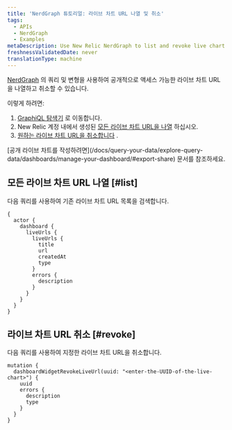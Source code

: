 ```yaml
---
title: 'NerdGraph 튜토리얼: 라이브 차트 URL 나열 및 취소'
tags:
  - APIs
  - NerdGraph
  - Examples
metaDescription: Use New Relic NerdGraph to list and revoke live chart URLs
freshnessValidatedDate: never
translationType: machine
---
```


[NerdGraph](/docs/apis/nerdgraph/get-started/introduction-new-relic-nerdgraph) 의 쿼리 및 변형을 사용하여 공개적으로 액세스 가능한 라이브 차트 URL을 나열하고 취소할 수 있습니다.

이렇게 하려면:

1. [GraphiQL 탐색기](https://api.newrelic.com/graphiql) 로 이동합니다.
2. New Relic 계정 내에서 생성된 [모든 라이브 차트 URL을 나열](#list) 하십시오.
3. [원하는 라이브 차트 URL을 취소합니다](#revoke) .

<Callout variant="tip">
  [공개 라이브 차트를 작성하려면](/docs/query-your-data/explore-query-data/dashboards/manage-your-dashboard/#export-share) 문서를 참조하세요.
</Callout>

## 모든 라이브 차트 URL 나열 [#list]

다음 쿼리를 사용하여 기존 라이브 차트 URL 목록을 검색합니다.

```
{
  actor {
    dashboard {
      liveUrls {
        liveUrls {
          title
          url
          createdAt
          type
        }
        errors {
          description
        }
      }
    }
  }
}
```

## 라이브 차트 URL 취소 [#revoke]

다음 쿼리를 사용하여 지정한 라이브 차트 URL을 취소합니다.

```
mutation {
  dashboardWidgetRevokeLiveUrl(uuid: "<enter-the-UUID-of-the-live-chart>") {
    uuid
    errors {
      description
      type
    }
  }
}
```
